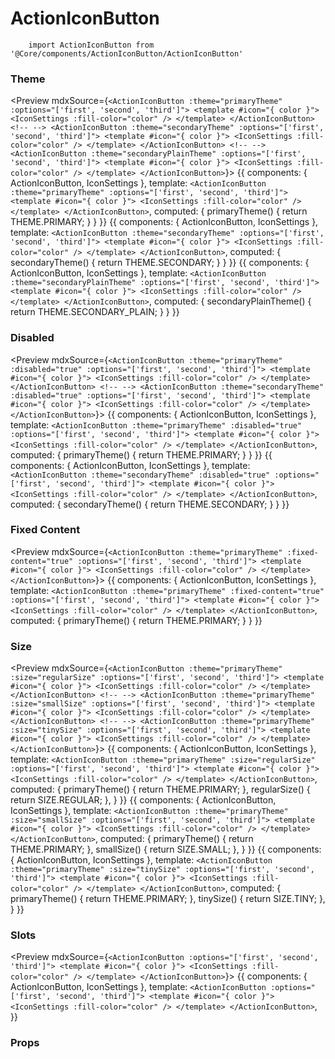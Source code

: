 
<Meta title="Components API|ActionIconButton" />

# ActionIconButton

<Description of={ActionIconButton} />

```
    import ActionIconButton from '@Core/components/ActionIconButton/ActionIconButton'
```

### Theme

<Preview mdxSource={`
    <ActionIconButton :theme="primaryTheme" :options="['first', 'second', 'third']">
        <template #icon="{ color }">
            <IconSettings :fill-color="color" />
        </template>
    </ActionIconButton>
    <!-- -->
    <ActionIconButton :theme="secondaryTheme" :options="['first', 'second', 'third']">
        <template #icon="{ color }">
            <IconSettings :fill-color="color" />
        </template>
    </ActionIconButton>
    <!-- -->
    <ActionIconButton :theme="secondaryPlainTheme" :options="['first', 'second', 'third']">
        <template #icon="{ color }">
            <IconSettings :fill-color="color" />
        </template>
    </ActionIconButton>
`}>
    <Story name="primary">
        {{
            components: { ActionIconButton, IconSettings },
            template: `
                <ActionIconButton :theme="primaryTheme" :options="['first', 'second', 'third']">
                    <template #icon="{ color }">
                        <IconSettings :fill-color="color" />
                    </template>
                </ActionIconButton>
            `,
            computed: {
                primaryTheme() {
                    return THEME.PRIMARY;
                }
            }
        }}
    </Story>
    <Story name="secondary">
        {{
            components: { ActionIconButton, IconSettings },
            template: `
                <ActionIconButton :theme="secondaryTheme" :options="['first', 'second', 'third']">
                    <template #icon="{ color }">
                        <IconSettings :fill-color="color" />
                    </template>
                </ActionIconButton>
            `,
            computed: {
                secondaryTheme() {
                    return THEME.SECONDARY;
                }
            }
        }}
    </Story>
    <Story name="secondary-plain">
        {{
            components: { ActionIconButton, IconSettings },
            template: `
                <ActionIconButton :theme="secondaryPlainTheme" :options="['first', 'second', 'third']">
                    <template #icon="{ color }">
                        <IconSettings :fill-color="color" />
                    </template>
                </ActionIconButton>
            `,
            computed: {
                secondaryPlainTheme() {
                    return THEME.SECONDARY_PLAIN;
                }
            }
        }}
    </Story>
</Preview>

### Disabled

<Preview mdxSource={`
    <ActionIconButton :theme="primaryTheme" :disabled="true" :options="['first', 'second', 'third']">
        <template #icon="{ color }">
            <IconSettings :fill-color="color" />
        </template>
    </ActionIconButton>
    <!-- -->
    <ActionIconButton :theme="secondaryTheme" :disabled="true" :options="['first', 'second', 'third']">
        <template #icon="{ color }">
            <IconSettings :fill-color="color" />
        </template>
    </ActionIconButton>
`}>
    <Story name="disabled-primary">
        {{
            components: { ActionIconButton, IconSettings },
            template: `
                <ActionIconButton :theme="primaryTheme" :disabled="true" :options="['first', 'second', 'third']">
                    <template #icon="{ color }">
                        <IconSettings :fill-color="color" />
                    </template>
                </ActionIconButton>
            `,
            computed: {
                primaryTheme() {
                    return THEME.PRIMARY;
                }
            }
        }}
    </Story>
    <Story name="disabled-secondary">
        {{
            components: { ActionIconButton, IconSettings },
            template: `
                <ActionIconButton :theme="secondaryTheme" :disabled="true" :options="['first', 'second', 'third']">
                    <template #icon="{ color }">
                        <IconSettings :fill-color="color" />
                    </template>
                </ActionIconButton>
            `,
            computed: {
                secondaryTheme() {
                    return THEME.SECONDARY;
                }
            }
        }}
    </Story>
</Preview>

### Fixed Content

<Preview mdxSource={`
    <ActionIconButton :theme="primaryTheme" :fixed-content="true" :options="['first', 'second', 'third']">
        <template #icon="{ color }">
            <IconSettings :fill-color="color" />
        </template>
    </ActionIconButton>
`}>
    <Story name="fixed-content">
        {{
            components: { ActionIconButton, IconSettings },
            template: `
                <ActionIconButton :theme="primaryTheme" :fixed-content="true" :options="['first', 'second', 'third']">
                    <template #icon="{ color }">
                        <IconSettings :fill-color="color" />
                    </template>
                </ActionIconButton>
            `,
            computed: {
                primaryTheme() {
                    return THEME.PRIMARY;
                }
            }
        }}
    </Story>
</Preview>

### Size

<Preview mdxSource={`
    <ActionIconButton :theme="primaryTheme" :size="regularSize" :options="['first', 'second', 'third']">
        <template #icon="{ color }">
            <IconSettings :fill-color="color" />
        </template>
    </ActionIconButton>
    <!-- -->
    <ActionIconButton :theme="primaryTheme" :size="smallSize" :options="['first', 'second', 'third']">
        <template #icon="{ color }">
            <IconSettings :fill-color="color" />
        </template>
    </ActionIconButton>
    <!-- -->
    <ActionIconButton :theme="primaryTheme" :size="tinySize" :options="['first', 'second', 'third']">
        <template #icon="{ color }">
            <IconSettings :fill-color="color" />
        </template>
    </ActionIconButton>
`}>
    <Story name="regular">
        {{
            components: { ActionIconButton, IconSettings },
            template: `
                <ActionIconButton :theme="primaryTheme" :size="regularSize" :options="['first', 'second', 'third']">
                    <template #icon="{ color }">
                        <IconSettings :fill-color="color" />
                    </template>
                </ActionIconButton>
            `,
            computed: {
                primaryTheme() {
                    return THEME.PRIMARY;
                },
                regularSize() {
                    return SIZE.REGULAR;
                },
            }
        }}
    </Story>
    <Story name="small">
        {{
            components: { ActionIconButton, IconSettings },
            template: `
                <ActionIconButton :theme="primaryTheme" :size="smallSize" :options="['first', 'second', 'third']">
                    <template #icon="{ color }">
                        <IconSettings :fill-color="color" />
                    </template>
                </ActionIconButton>
            `,
            computed: {
                primaryTheme() {
                    return THEME.PRIMARY;
                },
                smallSize() {
                    return SIZE.SMALL;
                },
            }
        }}
    </Story>
    <Story name="tiny">
        {{
            components: { ActionIconButton, IconSettings },
            template: `
                <ActionIconButton :theme="primaryTheme" :size="tinySize" :options="['first', 'second', 'third']">
                    <template #icon="{ color }">
                        <IconSettings :fill-color="color" />
                    </template>
                </ActionIconButton>
            `,
            computed: {
                primaryTheme() {
                    return THEME.PRIMARY;
                },
                tinySize() {
                    return SIZE.TINY;
                },
            }
        }}
    </Story>
</Preview>

### Slots

<Preview mdxSource={`
    <ActionIconButton :options="['first', 'second', 'third']">
        <template #icon="{ color }">
            <IconSettings :fill-color="color" />
        </template>
    </ActionIconButton>
`}>
    <Story name="icon">
        {{
            components: { ActionIconButton, IconSettings },
            template: `
                <ActionIconButton :options="['first', 'second', 'third']">
                    <template #icon="{ color }">
                        <IconSettings :fill-color="color" />
                    </template>
                </ActionIconButton>
            `,
        }}
    </Story>
</Preview>

### Props

<Props of={ActionIconButton} />
